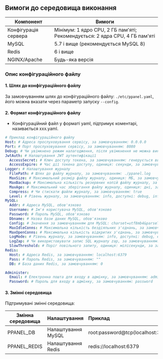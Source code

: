 ## Вимоги до середовища виконання

| Компонент            | Вимоги                                                                      |
| -------------------- | --------------------------------------------------------------------------- |
| Конфігурація сервера | Мінімум: 1 ядро CPU, 2 ГБ пам'яті; Рекомендується: 2 ядра CPU, 4 ГБ пам'яті |
| MySQL                | 5.7 і вище (рекомендується MySQL 8)                                         |
| Redis                | 6 і вище                                                                    |
| NGINX/Apache         | Будь-яка версія                                                             |

### Опис конфігураційного файлу

#### 1. Шлях до конфігураційного файлу

За замовчуванням шлях до конфігураційного файлу: `./etc/ppanel.yaml`, його можна вказати через параметр запуску `--config`.

#### 2. Формат конфігураційного файлу

- Конфігураційний файл у форматі yaml, підтримує коментарі, називається xxx.yaml.

```yaml
# Приклад конфігураційного файлу
Host: # Адреса прослуховування сервісу, за замовчуванням: 0.0.0.0
Port: # Порт прослуховування сервісу, за замовчуванням: 8080
Debug: # Чи увімкнено режим налагодження, після увімкнення не можна використовувати функцію журналу, за замовчуванням: false
JwtAuth: # Налаштування JWT аутентифікації
  AccessSecret: # Ключ доступу токена, за замовчуванням: генерується випадковим чином
  AccessExpire: # Час дії токена доступу, одиниця: секунди, за замовчуванням: 604800
Logger: # Налаштування журналу
  FilePath: # Шлях до файлу журналу, за замовчуванням: ./ppanel.log
  MaxSize: # Максимальний розмір файлу журналу, одиниця: МБ, за замовчуванням: 50
  MaxBackup: # Максимальна кількість резервних копій файлу журналу, за замовчуванням: 3
  MaxAge: # Максимальний час зберігання файлу журналу, одиниця: дні, за замовчуванням: 30
  Compress: # Чи стискати файли журналу, за замовчуванням: true
  Level: # Рівень журналу, за замовчуванням: info, доступні: debug, info, warn, error, panic, fatal
MySQL:
  Addr: # Адреса MySQL, обов'язково
  Username: # Ім'я користувача MySQL, обов'язково
  Password: # Пароль MySQL, обов'язково
  Dbname: # Назва бази даних MySQL, обов'язково
  Config: # Значення за замовчуванням для MySQL: charset=utf8mb4&parseTime=true&loc=Asia%2FShanghai
  MaxIdleConns: # Максимальна кількість бездіяльних з'єднань, за замовчуванням: 10
  MaxOpenConns: # Максимальна кількість відкритих з'єднань, за замовчуванням: 100
  LogMode: # Рівень журналу, за замовчуванням: info, доступні: debug, error, warn, info
  LogZap: # Чи використовувати запис SQL журналу zap, за замовчуванням: true
  SlowThreshold: # Поріг повільного запиту, одиниця: мілісекунди, за замовчуванням: 1000
Redis:
  Host: # Адреса Redis, за замовчуванням: localhost:6379
  Pass: # Пароль Redis, за замовчуванням: ""
  DB: # База даних Redis, за замовчуванням: 0

Administer:
  Email: # Електронна пошта для входу в адмінку, за замовчуванням: admin@ppanel.dev
  Password: # Пароль для входу в адмінку, за замовчуванням: password
```

#### 3. Змінні середовища

Підтримувані змінні середовища:

| Змінна середовища | Налаштування       | Приклад                                     |
| ----------------- | ------------------ | :------------------------------------------ |
| PPANEL_DB         | Налаштування MySQL | root:password\@tcp(localhost:3306)/vpnboard |
| PPANEL_REDIS      | Налаштування Redis | redis\://localhost:6379                     |


<Giscus />
